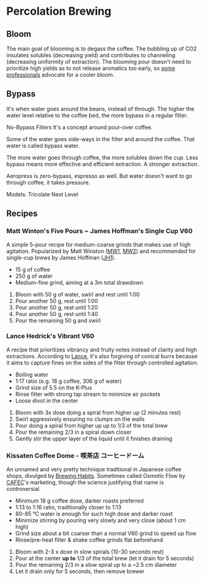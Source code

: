 # Percolation Brewing

## Bloom
The main goal of blooming is to degass the coffee. The bubbling up of CO2
insulates solubles (decreasing yield) and contributes to channeling (decreasing
uniformity of extraction). The blooming pour doesn't need to prioritize high
yields as to not release aromatics too early, so [some professionals][SamoBloom]
advocate for a cooler bloom.

[SamoBloom]: https://www.youtube.com/watch?v=eVF7DOxOUFA

## Bypass
It's when water goes around the beans, instead of through. The higher the water level relative to the coffee bed, the more bypass in a regular filter.

No-Bypass Filters
It's a concept around pour-over coffee.

Some of the water goes side-ways in the filter and around the coffee.
That water is called bypass water.

The more water goes through coffee, the more solubles down the cup.
Less bypass means more effective and efficient extraction.
A stronger extraction.

Aeropress is zero-bypass, espresso as well.
But water doesn't want to go through coffee, it takes pressure.

Models:
Tricolate
Next Level

## Recipes

### Matt Winton's Five Pours ~ James Hoffman's Single Cup V60
A simple 5-pour recipe for medium-coarse grinds that makes use of high
agitation. Popularized by Matt Winston ([MW1][], [MW2]) and recommended for
single-cup brews by James Hoffman ([JH1][]).

[MW1]: https://www.youtube.com/watch?v=YIC-2nFQ7vM
[MW2]: https://www.youtube.com/watch?v=Xm2aAuhuLks
[JH1]: https://www.youtube.com/watch?v=1oB1oDrDkHM

- 15 g of coffee
- 250 g of water
- Medium-fine grind, aiming at a 3m total drawdown

1. Bloom with 50 g of water, swirl and rest until 1:00
2. Pour another 50 g, rest until 1:00
3. Pour another 50 g, rest until 1:20
4. Pour another 50 g, rest until 1:40
5. Pour the remaining 50 g and swirl

### Lance Hedrick's Vibrant V60
A recipe that prioritizes vibrancy and fruity notes instead of clarity and high
extractions. According to [Lance](https://www.youtube.com/watch?v=rAdgJNK0csc),
it's also forgiving of conical burrs because it aims to capture fines on the
sides of the filter through controlled agitation.

- Boiling water
- 1:17 ratio (e.g. 18 g coffee, 306 g of water)
- Grind size of 5.5 on the K-Plus
- Rinse filter with strong tap stream to minimize air pockets
- Loose divot in the center

1. Bloom with 3x dose doing a spiral from higher up (2 minutes rest)
2. Swirl aggressively ensuring no clumps on the walls
3. Pour doing a spiral from higher up up to 1/3 of the total brew
4. Pour the remaining 2/3 in a spiral down closer
5. Gently stir the upper layer of the liquid until it finishes draining

### Kissaten Coffee Dome - 喫茶店 コーヒードーム
An unnamed and very pretty technique traditional in Japanese coffee shops,
divulged by [Brewing Habits](https://www.youtube.com/watch?v=kqQDYf8BmIA).
Sometimes called Osmotic Flow by [CAFEC](https://cafec-jp.com/brewing-guide/)'s
marketing, though the science justifying that name is controversial.

- Minimum 18 g coffee dose, darker roasts preferred
- 1:13 to 1:16 ratio, traditionally closer to 1:13
- 80-85 °C water is enough for such high dose and darker roast
- Minimize stirring by pouring very slowly and very close (about 1 cm high)
- Grind size about a bit coarser than a normal V60 grind to speed up flow
- Rinse/pre-heat filter & shake coffee grinds flat beforehand

1. Bloom with 2-3 x dose in slow spirals (10-30 seconds rest)
2. Pour at the center **up to** 1/3 of the total brew (let it drain for 5 seconds)
3. Pour the remaining 2/3 in a slow spiral up to a ~2.5 cm diameter
4. Let it drain only for 5 seconds, then remove brewer
